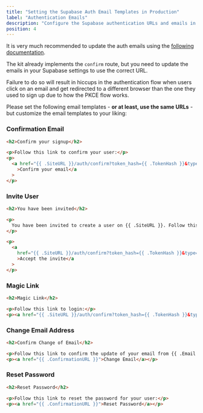 ```yaml
---
title: "Setting the Supabase Auth Email Templates in Production"
label: "Authentication Emails"
description: "Configure the Supabase authentication URLs and emails in the Remix Supabase Starter Kit."
position: 4
---
```


It is very much recommended to update the auth emails using the [following documentation](https://supabase.com/docs/guides/auth/server-side/email-based-auth-with-pkce-flow-for-ssr#update-email-templates-with-url-for-api-endpoint).

The kit already implements the `confirm` route, but you need to update the emails in your Supabase settings to use the correct URL.

Failure to do so will result in hiccups in the authentication flow when users click on an email and get redirected to a different browser than the one they used to sign up due to how the PKCE flow works.

Please set the following email templates - **or at least, use the same URLs** - but customize the email templates to your liking:

### Confirmation Email

```html
<h2>Confirm your signup</h2>

<p>Follow this link to confirm your user:</p>
<p>
  <a href="{{ .SiteURL }}/auth/confirm?token_hash={{ .TokenHash }}&type=email&callback={{ .RedirectTo }}"
    >Confirm your email</a
  >
</p>
```

### Invite User

```html
<h2>You have been invited</h2>

<p>
  You have been invited to create a user on {{ .SiteURL }}. Follow this link to accept the invite:
</p>

<p>
  <a
    href="{{ .SiteURL }}/auth/confirm?token_hash={{ .TokenHash }}&type=invite&callback={{ .RedirectTo }}"
    >Accept the invite</a
  >
</p>
```

### Magic Link

```html
<h2>Magic Link</h2>

<p>Follow this link to login:</p>
<p><a href="{{ .SiteURL }}/auth/confirm?token_hash={{ .TokenHash }}&type=magiclink&callback={{ .RedirectTo }}">Log In</a></p>
```

### Change Email Address

```html
<h2>Confirm Change of Email</h2>

<p>Follow this link to confirm the update of your email from {{ .Email }} to {{ .NewEmail }}:</p>
<p><a href="{{ .ConfirmationURL }}">Change Email</a></p>
```

### Reset Password

```html
<h2>Reset Password</h2>

<p>Follow this link to reset the password for your user:</p>
<p><a href="{{ .ConfirmationURL }}">Reset Password</a></p>
```